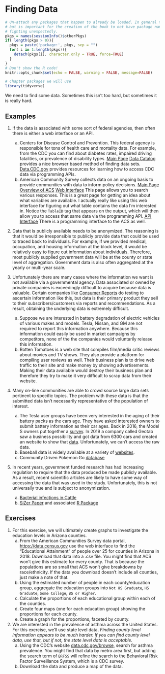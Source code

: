 # Finding Data

```r
# Un-attach any packages that happen to already be loaded. In general this is unecessary
# but is important for the creation of the book to not have package namespaces
# fighting unexpectedly.
pkgs = names(sessionInfo()$otherPkgs)
if( length(pkgs > 0)){
  pkgs = paste('package:', pkgs, sep = "")
  for( i in 1:length(pkgs)){
    detach(pkgs[i], character.only = TRUE, force=TRUE)
  }
}
# Don't show the R code!
knitr::opts_chunk$set(echo = FALSE, warning = FALSE, message=FALSE)
```
```r
# Chapter packages we will use
library(tidyverse)
```

We need to find some data. Sometimes this isn't too hard, but sometimes it is really hard.

## Examples
1. If the data is associated with some sort of federal agencies, then often there is either a web interface or an API.
    a) Centers for Disease Control and Prevention. This federal agency is responsible for tons of health care and mortality data. For example, from the CDC you can find about diabetes rates, impaired driving fatalities, or prevalence of disability types.
        [Main Page](https://www.cdc.gov)
        [Data Catalog](https://data.cdc.gov/browse) provides a nice browser based method of finding data sets.
        [Data.CDC.gov](https://data.cdc.gov) provides resources for learning how to access CDC data via programming APIs.
    b) American Community Survey collects data on an ongoing basis to provide communities with data to inform policy decisions. 
        [Main Page](https://www.census.gov/programs-surveys/acs)
        [Overview of ACS](https://www.census.gov/programs-surveys/acs/guidance/which-data-tool/data-tools-chart.html)
        [Web Interface](https:://data.census.gov) This page allows you to search various responses. This is a great page for getting an idea about what variables are available. I actually really like using this web interface for figuring out what table contains the data I'm interested in.  Notice the `TableID` tag that appears on the output, which will then allow you to access that same data via the programming API. 
        [API Interface](https://www.census.gov/data/developers/data-sets.html) There is a programming interface to the ACS as well. 

2. Data that is publicly available needs to be anonymized. The reasoning is that it would be irresponsible to publicly provide data that could be used to traced back to individuals. For example, if we provided medical, occupation, and housing information at the block level, it would be relatively easy to figure out information about individuals. Therefore, most publicly supplied government data will be at the county or state level of aggregation. Government data is also often aggregated at the yearly or multi-year scale. 

3. Unfortunately there are many cases where the information we want is not available via a governmental agency. Data associated or owned by private companies is exceedingly difficult to acquire because data is valuable. Certain companies like [Consumer Reports](https://www.consumerreports.org/cro/index.htm) do testing to ascertain information like this, but data is their primary product they sell to their subscribers/customers via reports and recommendations. As a result, obtaining the underlying data is extremely difficult.
    a) Suppose we are interested in battery degradation of electric vehicles of various makes and models. Tesla, Nissan, and GM are not required to report this information anywhere. Because this information could easily be used in market campaigns by competitors, none of the the companies would voluntarily release this information. 
    b) Rotten Tomatoes is a web site that compiles film/media critic reviews about movies and TV shows. They also provide a platform for compiling user reviews as well. Their business plan is to drive web traffic to their site and make money by showing advertisements. Making their data available would destroy their business plan and therefore they try to make it very difficult to scrap data from their website. 
    
4. Many on-line communities are able to crowd source large data sets pertinent to specific topics. The problem with these data is that the submitted data isn't necessarily representative of the population of interest. 
    a) The Tesla user groups have been very interested in the aging of their battery packs as the cars age. They have asked interested owners to submit battery information as their car ages. Back in 2016, the Model S owners put together a [survey](https://survey.pluginamerica.org/model-s/). In 2019 a company called Geotab saw a business possibility and got data from 6300 cars and created an website to show that [data](https://storage.googleapis.com/geotab-sandbox/ev-battery-degradation/index.html). Unfortunately, we can't access the raw data.
    b) Baseball data is widely available at a variety of [websites](https://sabr.org/how-to/statistical-databases-and-websites).
    c) Community Driven Pokemon Go [database](https://db.pokemongohub.net)
    
5. In recent years, government funded research has had increasing regulation to require that the data produced be made publicly available. As a result, recent scientific articles are likely to have some way of accessing the data that was used in the study. Unfortunately, this is not universally true and is subject to anonymization. 
    a) [Bacterial infections in Cattle](https://www.microbiologyresearch.org/content/journal/mgen/10.1099/mgen.0.000068)
    b) [SiZer Paper](https://dereksonderegger.github.io/sonderegger_et_al_2009_size.pdf) and associated [R Package](https://cran.r-project.org/web/packages/SiZer/SiZer.pdf)
    

## Exercises
1. For this exercise, we will ultimately create graphs to investigate the education levels in Arizona counties.
    a) From the American Communities Survey data portal, [https://data.census.gov](https://data.census.gov) use the web interface to find the "Educational Attainment" of people over 25 for counties in Arizona in 2018. Download that data into a .csv file. You might find that ACS won't give this estimate for every county. That is because the populations are so small that ACS won't give breakdowns by race/ethnicity. If the data you download doesn't include all counties, just make a note of that.
    b) Using the estimated number of people in each county/education group, aggregate the education groups into `Not HS Graduate`, `HS Graduate`, `Some College`, `BS or Higher`. 
    c) Calculate the proportions of each educational group within each of the counties.
    d) Create four maps (one for each education group) showing the proportions for each county.
    e) Create a graph for the proportions, faceted by county.
    
2. We are interested in the prevalence of asthma across the United States. For this exercise, we'll use state level data. *Finding county level information appears to be much harder. If you can find county level data, use that, but if not, the state level data is acceptable.*
    a) Using the CDC's website [data.cdc.gov/browse](data.cdc.gov/browse), search for asthma prevalence. You might find that data by metro area first, but adding the search term of `BRFSS` will refine the search to the Behavioral Risk Factor Surveillance System, which is a CDC survey.
    b) Download the data and produce a map of the data.
    

        
